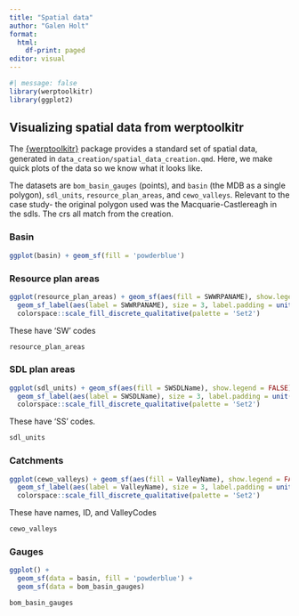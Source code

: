 ```yaml
---
title: "Spatial data"
author: "Galen Holt"
format:
  html:
    df-print: paged
editor: visual
---
```


```r
#| message: false
library(werptoolkitr)
library(ggplot2)
```

## Visualizing spatial data from werptoolkitr

The [{werptoolkitr}](https://github.com/MDBAuth/WERP_toolkit){style="font-size: 11pt;"} package provides a standard set of spatial data, generated in `data_creation/spatial_data_creation.qmd`. Here, we make quick plots of the data so we know what it looks like.

The datasets are `bom_basin_gauges` (points), and `basin` (the MDB as a single polygon), `sdl_units`, `resource_plan_areas`, and `cewo_valleys`. Relevant to the case study- the original polygon used was the Macquarie-Castlereagh in the sdls. The crs all match from the creation.

### Basin

```r
ggplot(basin) + geom_sf(fill = 'powderblue')
```

### Resource plan areas

```r
ggplot(resource_plan_areas) + geom_sf(aes(fill = SWWRPANAME), show.legend = FALSE) +
  geom_sf_label(aes(label = SWWRPANAME), size = 3, label.padding = unit(0.1, 'lines')) + 
  colorspace::scale_fill_discrete_qualitative(palette = 'Set2')
```

These have 'SW' codes

```r
resource_plan_areas
```

### SDL plan areas

```r
ggplot(sdl_units) + geom_sf(aes(fill = SWSDLName), show.legend = FALSE) +
  geom_sf_label(aes(label = SWSDLName), size = 3, label.padding = unit(0.1, 'lines')) + 
  colorspace::scale_fill_discrete_qualitative(palette = 'Set2')
```

These have 'SS' codes.

```r
sdl_units
```

### Catchments

```r
ggplot(cewo_valleys) + geom_sf(aes(fill = ValleyName), show.legend = FALSE) +
  geom_sf_label(aes(label = ValleyName), size = 3, label.padding = unit(0.1, 'lines')) + 
  colorspace::scale_fill_discrete_qualitative(palette = 'Set2')
```

These have names, ID, and ValleyCodes

```r
cewo_valleys
```

### Gauges

```r
ggplot() + 
  geom_sf(data = basin, fill = 'powderblue') +
  geom_sf(data = bom_basin_gauges)
```

```r
bom_basin_gauges
```
